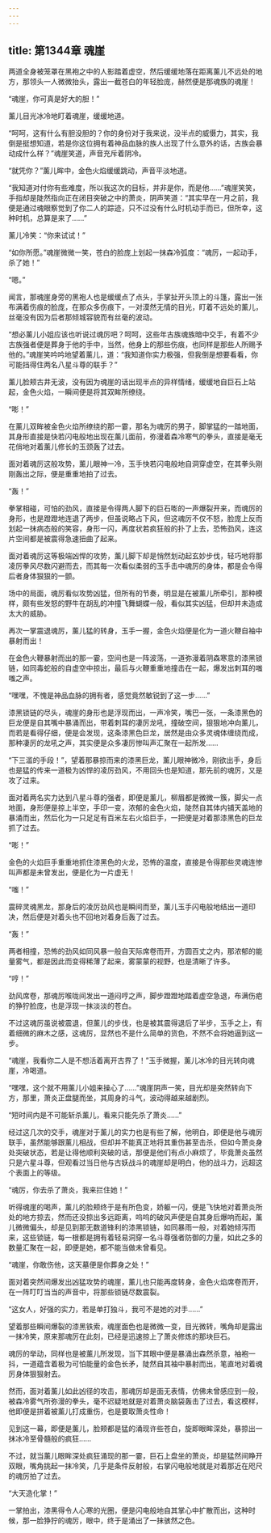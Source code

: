 ```yaml
---
---
---
```

title: 第1344章 魂崖
---



两道全身被笼罩在黑袍之中的人影踏着虚空，然后缓缓地落在距离薰儿不远处的地方，那领头一人微微抬头，露出一截苍白的年轻脸庞，赫然便是那魂族的魂崖！

“魂崖，你可真是好大的胆！”

薰儿目光冰冷地盯着魂崖，缓缓地道。

“呵呵，这有什么有胆没胆的？你的身份对于我来说，没半点的威慑力，其实，我倒是挺想知道，若是你这位拥有着神品血脉的族人出现了什么意外的话，古族会暴动成什么样？”魂崖笑道，声音充斥着阴冷。

“就凭你？”薰儿眸中，金色火焰缓缓跳动，声音平淡地道。

“我知道对付你有些难度，所以我这次的目标，并非是你，而是他……”魂崖笑笑，手指却是陡然指向正在闭目突破之中的萧炎，阴声笑道：“其实早在一月之前，我便是通过魂眼察觉到了你二人的踪迹，只不过没有什么时机动手而已，但所幸，这种时机，总算是来了……”

薰儿冷笑：“你来试试！”

“如你所愿。”魂崖微微一笑，苍白的脸庞上划起一抹森冷弧度：“魂厉，一起动手，杀了她！”

“嗯。”

闻言，那魂崖身旁的黑袍人也是缓缓点了点头，手掌扯开头顶上的斗篷，露出一张布满着伤痕的脸庞，在那众多伤痕下，一对漠然无情的目光，盯着不远处的薰儿，丝毫没有因为后者那倾城容貌而有丝毫的波动。

“想必薰儿小姐应该也听说过魂厉吧？呵呵，这些年古族魂族暗中交手，有着不少古族强者便是葬身于他的手中，当然，他身上的那些伤痕，也同样是那些人所赐予他的。”魂崖笑吟吟地望着薰儿，道：“我知道你实力极强，但我倒是想要看看，你可能挡得住两名八星斗尊的联手？”

薰儿脸颊古井无波，没有因为魂崖的话出现半点的异样情绪，缓缓地自巨石上站起，金色火焰，一瞬间便是将其双眸所缭绕。

“嘭！”

在薰儿双眸被金色火焰所缭绕的那一霎，那名为魂厉的男子，脚掌猛的一踏地面，其身形直接是快若闪电般地出现在薰儿面前，弥漫着森冷寒气的拳头，直接是毫无花俏地对着薰儿修长的玉颈轰了过去。

面对着魂厉这般攻势，薰儿眼神一冷，玉手快若闪电般地自洞穿虚空，在其拳头刚刚轰出之际，便是重重地拍了过去。

“轰！”

拳掌相碰，可怕的劲风，直接是令得两人脚下的巨石嘭的一声爆裂开来，而魂厉的身形，也是蹬蹬地连退了两步，但虽说略占下风，但这魂厉不仅不怒，脸庞上反而划起一抹病态般的笑容，身形一闪，再度状若疯狂般的扑了上去，恐怖劲风，连这片空间都是被震得急速扭曲了起来。

面对着魂厉这等极端凶悍的攻势，薰儿脚下却是悄然划动起玄妙步伐，轻巧地将那凌厉拳风尽数闪避而去，而其每一次看似柔弱的玉手击中魂厉的身体，都是会令得后者身体狠狠的一颤。

场中的局面，魂厉看似攻势凶猛，但所有的节奏，明显是在被薰儿所牵引，那种模样，颇有些发怒的野牛在胡乱的冲撞飞舞蝴蝶一般，看似其实凶猛，但却并未造成太大的威胁。

再次一掌震退魂厉，薰儿猛的转身，玉手一握，金色火焰便是化为一道火鞭自袖中暴射而出！

在金色火鞭暴射而出的那一霎，空间也是一阵波荡，一道弥漫着阴森寒意的漆黑锁链，如同毒蛇般的自虚空中掠出，最后与火鞭重重地撞击在一起，爆发出刺耳的嗤嗤之声。

“嘿嘿，不愧是神品血脉的拥有者，感觉竟然敏锐到了这一步……”

漆黑锁链的尽头，魂崖的身形也是浮现而出，一声冷笑，嘴巴一张，一条漆黑色的巨龙便是自其嘴中暴涌而出，带着刺耳的凄厉龙吼，撞破空间，狠狠地冲向薰儿，而若是看得仔细，便是会发现，这条漆黑色巨龙，居然是由众多灵魂体缠绕而成，那种凄厉的龙吼之声，其实便是众多凄厉惨叫声汇聚在一起所发……

“下三滥的手段！”，望着那暴掠而来的漆黑巨龙，薰儿眼神微冷，刚欲出手，身后也是猛的传来一道极为凶悍的凌厉劲风，不用回头也是知道，那先前的魂厉，又是攻了过来。

面对着两名实力达到八星斗尊的强者，即便是薰儿，柳眉都是微微一簇，脚尖一点地面，身形便是掠上半空，手印一变，浓郁的金色火焰，陡然自其体内铺天盖地的暴涌而出，然后化为一只足足有百米左右火焰巨手，一把便是对着那漆黑色的巨龙抓了过去。

“嘭！”

金色的火焰巨手重重地抓住漆黑色的火龙，恐怖的温度，直接是令得那些灵魂连惨叫声都是未曾发出，便是化为一片虚无！

“嗤！”

震碎灵魂黑龙，那身后的凌厉劲风也是瞬间而至，薰儿玉手闪电般地结出一道印决，然后便是对着头也不回地对着身后轰了过去。

“轰！”

两者相撞，恐怖的劲风如同风暴一般自天际席卷而开，方圆百丈之内，那浓郁的能量雾气，都是因此而变得稀薄了起来，雾蒙蒙的视野，也是清晰了许多。

“哼！”

劲风席卷，那魂厉喉咙间发出一道闷哼之声，脚步蹬蹬地踏着虚空急退，布满伤疤的狰狞脸庞，也是浮现一抹淡淡的苍白。

不过这魂厉虽说被震退，但薰儿的步伐，也是被其震得退后了半步，玉手之上，有着细微的麻木之感，这魂厉，显然也不是什么简单的货色，不然不会将她逼到这一步。

“魂崖，我看你二人是不想活着离开古界了！”玉手微握，薰儿冰冷的目光转向魂崖，冷喝道。

“嘿嘿，这个就不用薰儿小姐来操心了……”魂崖阴声一笑，目光却是突然转向下方，那里，萧炎正盘腿而坐，其周身的斗气，波动得越来越剧烈。

“短时间内是不可能斩杀薰儿，看来只能先杀了萧炎……”

经过这几次的交手，魂崖对于薰儿的实力也是有些了解，他明白，即便是他与魂厉联手，虽然能够跟薰儿相战，但却并不能真正地将其重伤甚至击杀，但如今萧炎身处突破状态，若是让得他顺利突破的话，那便是他们有点小麻烦了，毕竟萧炎虽然只是六星斗尊，但观看过当日他与古妖战斗的魂崖却是明白，他的战斗力，远超这个表面上的等级。

“魂厉，你去杀了萧炎，我来拦住她！”

听得魂崖的喝声，薰儿的脸颊终于是有所色变，娇躯一闪，便是飞快地对着萧炎所处的地方掠去，然而还没掠出多远距离，呜呜的破风声便是自其身后爆响而起，薰儿微微偏头，却是见到那无数道锋利的漆黑锁链，如同暴雨一般，对着她倾泻而来，这些锁链，每一根都是拥有着轻易洞穿一名斗尊强者防御的力量，如此之多的数量汇聚在一起，即便是她，都不能当做未曾看见。

“魂崖，你敢伤他，这天墓便是你葬身之处！”

面对着突然间爆发出凶猛攻势的魂崖，薰儿也只能再度转身，金色火焰席卷而开，在一阵叮叮当当的声音中，将那些锁链尽数震裂。

“这女人，好强的实力，若是单打独斗，我可不是她的对手……”

望着那些瞬间爆裂的漆黑铁索，魂崖面色也是微微一变，目光微转，嘴角却是露出一抹冷笑，原来那魂厉在此刻，已经是迅速掠上了萧炎修炼的那块巨石。

魂厉的举动，同样也是被薰儿所发现，当下其眼中便是暴涌出森然杀意，袖袍一抖，一道蕴含着极为可怕能量的金色长矛，陡然自其袖中暴射而出，笔直地对着魂厉身体狠狠射去。

然而，面对着薰儿如此凶径的攻击，那魂厉却是面无表情，仿佛未曾感应到一般，被森冷雾气所弥漫的拳头，毫不迟疑地就是对着萧炎脑袋轰击了过去，看这模样，他即便是拼着被薰儿打成重伤，也是要取萧炎性命！

见到这一幕，即便是薰儿，脸颊都是猛的涌现许些苍白，旋即眼眸深处，暴掠出一抹冰冷至骨髓般的疯狂……

不过，就当薰儿眼眸深处疯狂涌现的那一霎，巨石上盘坐的萧炎，却是猛然间睁开双眼，嘴角挑起一抹冷笑，几乎是条件反射般，右掌闪电般地就是对着那近在咫尺的魂厉拍了过去。

“大天造化掌！”

一掌拍出，漆黑得令人心寒的光圈，便是闪电般地自其掌心中扩散而出，这种时候，那一脸狰狞的魂厉，眼中，终于是涌出了一抹骇然之色。